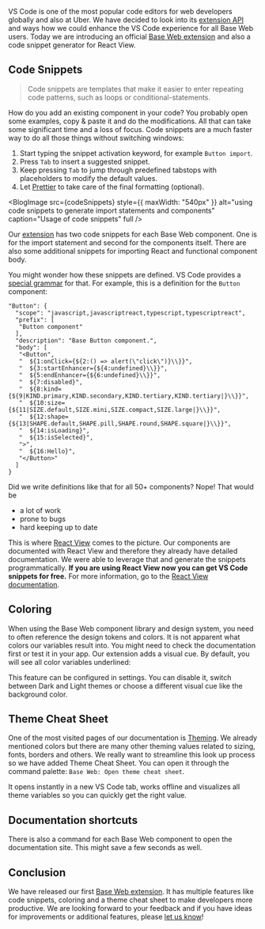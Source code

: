 



<Meta data={metadata} />

VS Code is one of the most popular code editors for web developers globally and also at Uber. We have decided to look into its [extension API](https://code.visualstudio.com/api) and ways how we could enhance the VS Code experience for all Base Web users. Today we are introducing an official [Base Web extension](https://marketplace.visualstudio.com/items?itemName=Uber.baseweb) and also a code snippet generator for React View.

## Code Snippets

> Code snippets are templates that make it easier to enter repeating code patterns, such as loops or conditional-statements.

How do you add an existing component in your code? You probably open some examples, copy & paste it and do the modifications. All that can take some significant time and a loss of focus. Code snippets are a much faster way to do all those things without switching windows:

1. Start typing the snippet activation keyword, for example `Button import`.
2. Press `Tab` to insert a suggested snippet.
3. Keep pressing `Tab` to jump through predefined tabstops with placeholders to modify the default values.
4. Let [Prettier](https://prettier.io/) to take care of the final formatting (optional).

<BlogImage
  src={codeSnippets}
  style={{ maxWidth: "540px" }}
  alt="using code snippets to generate import statements and components"
  caption="Usage of code snippets"
  full
/>

Our [extension](https://marketplace.visualstudio.com/items?itemName=Uber.baseweb) has two code snippets for each Base Web component. One is for the import statement and second for the components itself. There are also some additional snippets for importing React and functional component body.

You might wonder how these snippets are defined. VS Code provides a [special grammar](https://code.visualstudio.com/docs/editor/userdefinedsnippets#_grammar) for that. For example, this is a definition for the `Button` component:

```
"Button": {
  "scope": "javascript,javascriptreact,typescript,typescriptreact",
  "prefix": [
   "Button component"
  ],
  "description": "Base Button component.",
  "body": [
   "<Button",
   "  ${1:onClick={${2:() => alert(\"click\")}\\}}",
   "  ${3:startEnhancer={${4:undefined}\\}}",
   "  ${5:endEnhancer={${6:undefined}\\}}",
   "  ${7:disabled}",
   "  ${8:kind={${9|KIND.primary,KIND.secondary,KIND.tertiary,KIND.tertiary|}\\}}",
   "  ${10:size={${11|SIZE.default,SIZE.mini,SIZE.compact,SIZE.large|}\\}}",
   "  ${12:shape={${13|SHAPE.default,SHAPE.pill,SHAPE.round,SHAPE.square|}\\}}",
   "  ${14:isLoading}",
   "  ${15:isSelected}",
   ">",
   "  ${16:Hello}",
   "</Button>"
  ]
}
```

Did we write definitions like that for all 50+ components? Nope! That would be

- a lot of work
- prone to bugs
- hard keeping up to date

This is where [React View](https://github.com/uber/react-view) comes to the picture. Our components are documented with React View and therefore they already have detailed documentation. We were able to leverage that and generate the snippets programmatically. **If you are using React View now you can get VS Code snippets for free.** For more information, go to the [React View documentation](https://github.com/uber/react-view#code-snippets).

## Coloring

When using the Base Web component library and design system, you need to often reference the design tokens and colors. It is not apparent what colors our variables result into. You might need to check the documentation first or test it in your app. Our extension adds a visual cue. By default, you will see all color variables underlined:

<BlogImage
  src={coloring}
  alt="showing the colored underlines for Base Web color variables"
  caption="Base Web colors visualized"
  full
/>

This feature can be configured in settings. You can disable it, switch between Dark and Light themes or choose a different visual cue like the background color.

## Theme Cheat Sheet

One of the most visited pages of our documentation is [Theming](/guides/theming/). We already mentioned colors but there are many other theming values related to sizing, fonts, borders and others. We really want to streamline this look up process so we have added Theme Cheat Sheet. You can open it through the command palette: `Base Web: Open theme cheat sheet`.

<BlogImage
  src={cheatSheet}
  alt="showing the Base Web theme cheat sheet"
  caption="Theme Cheat Sheet"
  full
/>

It opens instantly in a new VS Code tab, works offline and visualizes all theme variables so you can quickly get the right value.

## Documentation shortcuts

There is also a command for each Base Web component to open the documentation site. This might save a few seconds as well.

<BlogImage
  src={commands}
  alt="Command palette to quickly open Base Web documentation"
  caption="Quickly open Base Web documentation"
  full
/>

## Conclusion

We have released our first [Base Web extension](https://marketplace.visualstudio.com/items?itemName=Uber.baseweb). It has multiple features like code snippets, coloring and a theme cheat sheet to make developers more productive. We are looking forward to your feedback and if you have ideas for improvements or additional features, please [let us know](https://github.com/uber/baseweb/issues/new/choose)!
